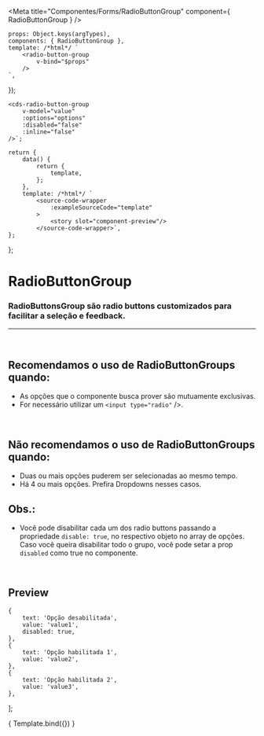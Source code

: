 
<Meta
	title="Componentes/Forms/RadioButtonGroup"
	component={ RadioButtonGroup }
/>

	props: Object.keys(argTypes),
	components: { RadioButtonGroup },
	template: /*html*/ `
		<radio-button-group
			v-bind="$props" 
		/>
	`,
});

	<cds-radio-button-group
		v-model="value"
		:options="options"
		:disabled="false"
		:inline="false"
	/>`;

	return {
		data() {
			return {
				template,
			};
		},
		template: /*html*/ `
			<source-code-wrapper
				:exampleSourceCode="template"
			>
				<story slot="component-preview"/>
			</source-code-wrapper>`,
	};
};

# RadioButtonGroup

### RadioButtonsGroup são radio buttons customizados para facilitar a seleção e feedback.
---
<br />

## Recomendamos o uso de RadioButtonGroups quando:
- As opções que o componente busca prover são mutuamente exclusivas.
- For necessário utilizar um ```<input type="radio"``` />.

<br />

## Não recomendamos o uso de RadioButtonGroups quando:
- Duas ou mais opções puderem ser selecionadas ao mesmo tempo.
- Há 4 ou mais opções. Prefira Dropdowns nesses casos.

## Obs.:
- Você pode disabilitar cada um dos radio buttons passando a propriedade ```disable: true```, no respectivo objeto
no array de opções. Caso você queira disabilitar todo o grupo, você pode setar a prop ```disabled``` como true no componente.

<br />

## Preview

	{
		text: 'Opção desabilitada',
		value: 'value1',
		disabled: true,
	},
	{
		text: 'Opção habilitada 1',
		value: 'value2',
	},
	{
		text: 'Opção habilitada 2',
		value: 'value3',
	},
];

<Canvas>
	<Story
		name="Radio button group"
		decorators={[docsDecorator]}
		args={{
			options,
			value,
			disabled: false,
			inline: false,
		}}
	>
		{ Template.bind({}) }
	</Story>
</Canvas>

<ArgsTable story="Radio button group" />